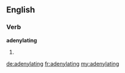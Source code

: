 ==English==

===Verb===
'''adenylating'''

# {{present participle of|adenylate}}

[[de:adenylating]]
[[fr:adenylating]]
[[my:adenylating]]